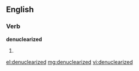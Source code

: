 ==English==

===Verb===
'''denuclearized'''

# {{past of|[[denuclearize]]}}

[[el:denuclearized]]
[[mg:denuclearized]]
[[vi:denuclearized]]